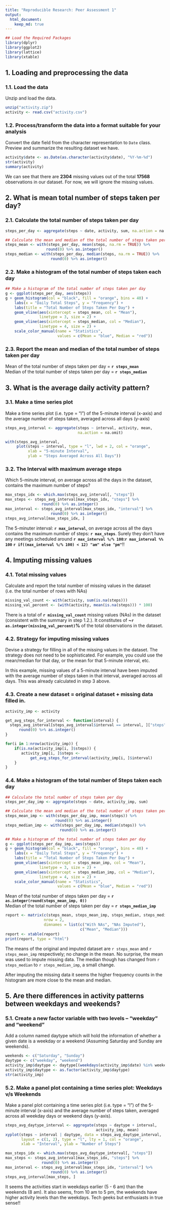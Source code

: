 ---
title: "Reproducible Research: Peer Assessment 1"
output: 
  html_document:
    keep_md: true
---
```{r}
## Load the Required Packages
library(dplyr)
library(ggplot2)
library(lattice)
library(xtable)
```


## 1. Loading and preprocessing the data

### 1.1. Load the data
Unzip and load the data.
```{r}
unzip("activity.zip")
activity <- read.csv("activity.csv")
```

### 1.2. Process/transform the data into a format suitable for your analysis

Convert the date field from the character representation to `Date` class.
Preview and summarize the resulting dataset we have.
```{r}
activity$date <- as.Date(as.character(activity$date), "%Y-%m-%d")
str(activity)
summary(activity)
```

We can see that there are **2304** missing values out of the total **17568**
observations in our dataset. For now, we will ignore the missing values.

## 2. What is mean total number of steps taken per day?

### 2.1. Calculate the total number of steps taken per day
```{r}
steps_per_day <- aggregate(steps ~ date, activity, sum, na.action = na.omit)

## Calculate the mean and median of the total number of steps taken per day
steps_mean <- with(steps_per_day, mean(steps, na.rm = TRUE)) %>%
                  round(0) %>% as.integer()
steps_median <- with(steps_per_day, median(steps, na.rm = TRUE)) %>%
                    round(0) %>% as.integer()
```

### 2.2. Make a histogram of the total number of steps taken each day
```{r}
## Make a histogram of the total number of steps taken per day
g <- ggplot(steps_per_day, aes(steps))
g + geom_histogram(col = "black", fill = "orange", bins = 40) +
    labs(x = "Daily Total Steps", y = "Frequency") +
    labs(title = "Total Number of Steps Taken Per Day") +
    geom_vline(aes(xintercept = steps_mean, col = "Mean"),
               linetype = 3, size = 2) +
    geom_vline(aes(xintercept = steps_median, col = "Median"),
               linetype = 4, size = 2) +
    scale_color_manual(name = "Statistics",
                       values = c(Mean = "blue", Median = "red"))
```

### 2.3. Report the mean and median of the total number of steps taken per day
Mean of the total number of steps taken per day = **`r steps_mean`**  
Median of the total number of steps taken per day = **`r steps_median`**

## 3. What is the average daily activity pattern?

### 3.1. Make a time series plot
Make a time series plot (i.e. type = "l") of the 5-minute interval (x-axis) and
the average number of steps taken, averaged across all days (y-axis)
```{r}
steps_avg_interval <- aggregate(steps ~ interval, activity, mean,
                                na.action = na.omit)

with(steps_avg_interval,
     plot(steps ~ interval, type = "l", lwd = 2, col = "orange",
          xlab = "5-minute Interval",
          ylab = "Steps Averaged Across All Days"))
```

### 3.2. The Interval with maximum average steps
Which 5-minute interval, on average across all the days in the dataset, contains
the maximum number of steps?

```{r}
max_steps_idx <- which.max(steps_avg_interval[, "steps"])
max_steps <- steps_avg_interval[max_steps_idx, "steps"] %>%
                round(0) %>% as.integer()
max_interval <- steps_avg_interval[max_steps_idx, "interval"] %>%
                    round(0) %>% as.integer()
steps_avg_interval[max_steps_idx, ]
```

The 5-minuter interval: **`r max_interval`**, on average across all the
days contains the maximum number of steps: **`r max_steps`**. Surely they don't
have any meetings scheduled around
**`r max_interval %/% 100`:`r max_interval %% 100`**
**`r if((max_interval %/% 100) < 12) "am" else "pm"`**!!

## 4. Imputing missing values

### 4.1. Total missing values
Calculate and report the total number of missing values in the dataset (i.e. the
total number of rows with NAs)
```{r}
missing_val_count <- with(activity, sum(is.na(steps)))
missing_val_percent <- (with(activity, mean(is.na(steps))) * 100)
```

There is a total of **`r missing_val_count`** missing values (NAs) in the
dataset (consistent with the summary in step 1.2.). It constitutes of
**~`r as.integer(missing_val_percent)`%** of the total observations in the
dataset.

### 4.2. Strategy for imputing missing values
Devise a strategy for filling in all of the missing values in the dataset. The
strategy does not need to be sophisticated. For example, you could use the
mean/median for that day, or the mean for that 5-minute interval, etc.

In this example, missing values of a 5-minute interval have been imputed with
the average number of steps taken in that interval, averaged across all days.
This was already calculated in step 3 above.

### 4.3. Create a new dataset = original dataset + missing data filled in.
```{r}
activity_imp <- activity

get_avg_steps_for_interval <- function(interval) {
  steps_avg_interval[steps_avg_interval$interval == interval, ]["steps"] %>%
      round(0) %>% as.integer()
}

for(i in 1:nrow(activity_imp)) {
    if(is.na(activity_imp[i, ]$steps)) {
       activity_imp[i, ]$steps <-
           get_avg_steps_for_interval(activity_imp[i, ]$interval)
    }
}
```

### 4.4. Make a histogram of the total number of Steps taken each day
```{r}
## Calculate the total number of steps taken per day
steps_per_day_imp <- aggregate(steps ~ date, activity_imp, sum)

## Calculate the mean and median of the total number of steps taken per day
steps_mean_imp <- with(steps_per_day_imp, mean(steps)) %>%
                      round(0) %>% as.integer()
steps_median_imp <- with(steps_per_day_imp, median(steps)) %>%
                        round(0) %>% as.integer()

## Make a histogram of the total number of steps taken per day
g <- ggplot(steps_per_day_imp, aes(steps))
g + geom_histogram(col = "black", fill = "orange", bins = 40) +
    labs(x = "Daily Total Steps", y = "Frequency") +
    labs(title = "Total Number of Steps Taken Per Day") +
    geom_vline(aes(xintercept = steps_mean_imp, col = "Mean"),
               linetype = 3, size = 2) +
    geom_vline(aes(xintercept = steps_median_imp, col = "Median"),
               linetype = 4, size = 2) +
    scale_color_manual(name = "Statistics",
                       values = c(Mean = "blue", Median = "red"))
```

Mean of the total number of steps taken per day =
**`r as.integer(round(steps_mean_imp, 0))`**  
Median of the total number of steps taken per day = **`r steps_median_imp`**

```{r results="asis"}
report <- matrix(c(steps_mean, steps_mean_imp, steps_median, steps_median_imp),
                 nrow = 2,
                 dimnames = list(c("With NAs", "NAs Imputed"),
                                 c("Mean", "Median")))
report <- xtable(report)
print(report, type = "html")
```

The means of the original and imputed dataset are `r steps_mean` and
`r steps_mean_imp` respectively; no change in the mean. No surprise, the mean
was used to impute missing data. The median though has changed from
`r steps_median` to `r steps_median_imp`, a small change.

After imputing the missing data it seems the higher frequency counts in the
histogram are more close to the mean and median.

## 5. Are there differences in activity patterns between weekdays and weekends?

### 5.1. Create a new factor variable with two levels – “weekday” and “weekend”
Add a column named daytype which will hold the information of whether a given
date is a weekday or a weekend (Assuming Saturday and Sunday are weekends).
```{r}
weekends <- c("Saturday", "Sunday")
daytype <- c("weekday", "weekend")
activity_imp$daytype <- daytype[(weekdays(activity_imp$date) %in% weekends) + 1]
activity_imp$daytype <- as.factor(activity_imp$daytype)
str(activity_imp)
```

### 5.2. Make a panel plot containing a time series plot: Weekdays v/s Weekends
Make a panel plot containing a time series plot (i.e. type = "l") of the
5-minute interval (x-axis) and the average number of steps taken, averaged
across all weekday days or weekend days (y-axis).
```{r}
steps_avg_daytype_interval <- aggregate(steps ~ daytype + interval,
                                        activity_imp, mean)
xyplot(steps ~ interval | daytype, data = steps_avg_daytype_interval,
       layout = c(1, 2), type = "l", lty = 1, col = "orange",
       xlab = "Interval", ylab = "Number of Steps")
```


```{r}
max_steps_idx <- which.max(steps_avg_daytype_interval[, "steps"])
max_steps <- steps_avg_interval[max_steps_idx, "steps"] %>%
                round(0) %>% as.integer()
max_interval <- steps_avg_interval[max_steps_idx, "interval"] %>%
                    round(0) %>% as.integer()
steps_avg_interval[max_steps, ]
```

It seems the activities start in weekdays earlier (5 - 6 am) than the weekends
(8 am). It also seems, from 10 am to 5 pm, the weekends have higher activity
levels than the weekdays. Tech geeks but enthusiasts in true sense!!
